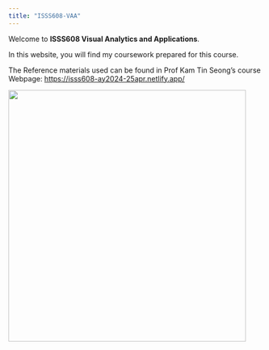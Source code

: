 ```yaml
---
title: "ISSS608-VAA"
---
```


Welcome to **ISSS608 Visual Analytics and Applications**.

In this website, you will find my coursework prepared for this course.

The Reference materials used can be found in Prof Kam Tin Seong’s course Webpage: <https://isss608-ay2024-25apr.netlify.app/>

![](images/clipboard-3504240539.png){width="470" height="499"}
